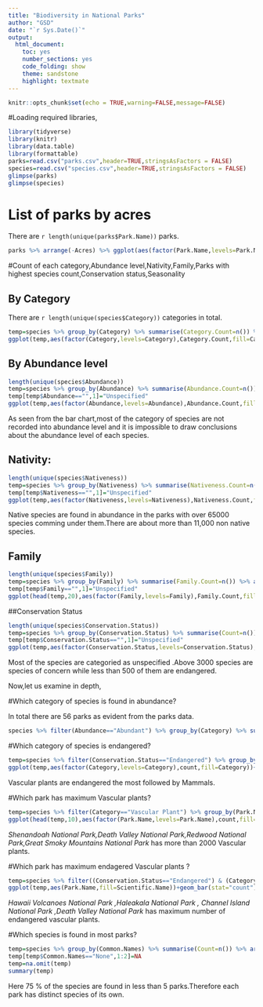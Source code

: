 ---
title: "Biodiversity in National Parks"
author: "GSD"
date: "`r Sys.Date()`"
output: 
  html_document:
    toc: yes
    number_sections: yes
    code_folding: show
    theme: sandstone
    highlight: textmate
---

```{r setup, include=FALSE}
knitr::opts_chunk$set(echo = TRUE,warning=FALSE,message=FALSE)
```


#Loading required libraries,
```{r}
library(tidyverse)
library(knitr)
library(data.table)
library(formattable)
parks=read.csv("parks.csv",header=TRUE,stringsAsFactors = FALSE)
species=read.csv("species.csv",header=TRUE,stringsAsFactors = FALSE)
glimpse(parks)
glimpse(species)
```

# List of parks by acres

There are `r length(unique(parks$Park.Name))` parks.


```{r,fig.width=8,fig.height=8}

parks %>% arrange(-Acres) %>% ggplot(aes(factor(Park.Name,levels=Park.Name),Acres,fill=Park.Name))+geom_bar(stat="identity")+theme(axis.text.x = element_text(angle=90,vjust=0.5),plot.title=element_text(family="verdana",hjust=0.5),legend.position = "none")+labs(x="Park Name",y="Acres")+ggtitle("Parks and the Acres")+coord_flip()
```

#Count of each category,Abundance level,Nativity,Family,Parks with highest species count,Conservation status,Seasonality

## By Category

There are `r length(unique(species$Category))` categories in total.

```{r}
temp=species %>% group_by(Category) %>% summarise(Category.Count=n()) %>% arrange(-Category.Count)
ggplot(temp,aes(factor(Category,levels=Category),Category.Count,fill=Category))+geom_bar(stat="identity")+theme(axis.text.x = element_text(angle=90,vjust=0.5),plot.title=element_text(family="verdana",hjust=0.5),legend.position = "none")+labs(x="Category",y="Total Species")+ggtitle("Total species in each category")
```


## By Abundance level

```{r}
length(unique(species$Abundance))
temp=species %>% group_by(Abundance) %>% summarise(Abundance.Count=n()) %>% arrange(-Abundance.Count)
temp[temp$Abundance=="",1]="Unspecified"
ggplot(temp,aes(factor(Abundance,levels=Abundance),Abundance.Count,fill=Abundance))+geom_bar(stat="identity")+theme(axis.text.x = element_text(angle=90,vjust=0.5),plot.title=element_text(family = "Verdana",hjust=0.5),legend.position = "none")+labs(x="Abundance",y="Total Species")+ggtitle("Total species in each Abundance level")

```

As seen from the bar chart,most of the category of species are not recorded into abundance level and it is impossible to draw conclusions about the abundance level of each species.

## Nativity:

```{r}
length(unique(species$Nativeness))
temp=species %>% group_by(Nativeness) %>% summarise(Nativeness.Count=n()) %>% arrange(-Nativeness.Count)
temp[temp$Nativeness=="",1]="Unspecified"
ggplot(temp,aes(factor(Nativeness,levels=Nativeness),Nativeness.Count,fill=Nativeness))+geom_bar(stat="identity")+theme(axis.text.x = element_text(angle=90,vjust=0.5),plot.title=element_text(family = "Verdana",hjust=0.5),legend.position = "none")+labs(x="Nativeness",y="Total Species")+ggtitle("Total species in each Nativeness level")

```

Native species are found in abundance in the parks with over 65000 species comming under them.There are about more than 11,000 non native species.

## Family 

```{r}
length(unique(species$Family))
temp=species %>% group_by(Family) %>% summarise(Family.Count=n()) %>% arrange(-Family.Count)
temp[temp$Family=="",1]="Unspecified"
ggplot(head(temp,20),aes(factor(Family,levels=Family),Family.Count,fill=Family))+geom_bar(stat="identity")+theme(axis.text.x = element_text(angle=90,vjust=0.5),plot.title=element_text(family = "Verdana",hjust=0.5),legend.position = "none",plot.subtitle=element_text(hjust=0.5))+labs(x="Family",y="Total Species")+ggtitle("Total species in each Family",subtitle = "Top 20 Families")+coord_flip()

```

##Conservation Status

```{r}
length(unique(species$Conservation.Status))
temp=species %>% group_by(Conservation.Status) %>% summarise(Count=n()) %>% arrange(-Count)
temp[temp$Conservation.Status=="",1]="Unspecified"
ggplot(temp,aes(factor(Conservation.Status,levels=Conservation.Status),Count,fill=Conservation.Status))+geom_bar(stat="identity")+theme(axis.text.x = element_text(angle=90,vjust=0.5),plot.title=element_text(family = "Verdana",hjust=0.5),legend.position = "none",plot.subtitle=element_text(hjust=0.5))+labs(x="Conservation Status",y="Total Species")+ggtitle("Conservation level of each species")+coord_cartesian(ylim=c(0,12000),expand=TRUE)+scale_y_continuous(breaks=seq(0,12000,1000))
```

Most of the species are categoried as unspecified .Above 3000 species are species of concern while less than 500 of them are endangered.

Now,let us examine in depth,



#Which category of species is found in abundance?

In total there are 56 parks as evident from the parks data.

```{r}
species %>% filter(Abundance=="Abundant") %>% group_by(Category) %>% summarise(abundance.count=n()) %>% arrange(-abundance.count) %>% ggplot(aes(factor(Category,levels=Category),abundance.count,fill=Category))+geom_bar(stat="identity")+theme(axis.text.x = element_text(angle=90,vjust=0.5),plot.title=element_text(family="verdana",hjust=0.5),legend.position = "none")+labs(x="Category",y="Count")+ggtitle("Category of species found in Abundance in 56 parks")+coord_flip()
```

#Which category of species is endangered?

```{r}
temp=species %>% filter(Conservation.Status=="Endangered") %>% group_by(Category) %>% summarise(count=n()) %>% arrange(-count)
ggplot(temp,aes(factor(Category,levels=Category),count,fill=Category))+geom_bar(stat="identity")+theme(axis.text.x = element_text(angle=90,vjust=0.5),plot.title=element_text(family="verdana",hjust=0.5),legend.position = "none")+labs(x="Category",y="Count")+ggtitle("Category of species which are endangered")

```

Vascular plants are endangered the most followed by Mammals.

#Which park has maximum Vascular plants?

```{r}
temp=species %>% filter(Category=="Vascular Plant") %>% group_by(Park.Name) %>% summarise(count=n()) %>% arrange(-count) 
ggplot(head(temp,10),aes(factor(Park.Name,levels=Park.Name),count,fill=Park.Name))+geom_bar(stat="identity")+theme(axis.text.x = element_text(angle=90,vjust=0.5),plot.title=element_text(family="verdana",hjust=0.5),legend.position = "none")+labs(x="Category",y="Count")+ggtitle("Top 10 Parks having maximum Vascular Plants")
```

_Shenandoah National Park,Death Valley National Park,Redwood National Park,Great Smoky Mountains National Park_ has more than 2000 Vascular plants.

#Which park has maximum endagered Vascular plants ?


```{r,fig.width=14,fig.height=17}
temp=species %>% filter((Conservation.Status=="Endangered") & (Category=="Vascular Plant")) 
ggplot(temp,aes(Park.Name,fill=Scientific.Name))+geom_bar(stat="count")+theme(axis.text.x = element_text(angle=90,vjust=0.5),plot.title=element_text(family="verdana",hjust=0.5),legend.position = "bottom")+labs(x="Park",y="Species Count")+ggtitle("Parks where endangered species are found")+coord_flip()

```

_Hawaii Volcanoes National Park ,Haleakala National Park , Channel Island National Park ,Death Valley National Park_ has maximum number of endangered vascular plants.

#Which species is found in most parks?

```{r}
temp=species %>% group_by(Common.Names) %>% summarise(Count=n()) %>% arrange(-Count)
temp[temp$Common.Names=="None",1:2]=NA
temp=na.omit(temp)
summary(temp)
```


Here 75 % of the species are found in less than 5 parks.Therefore each park has distinct species of its own.




